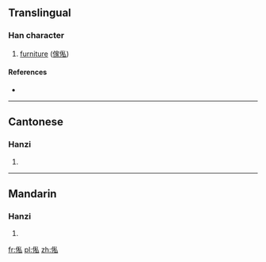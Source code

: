 ==Translingual==

===Han character===
{{Han char|rn=9|rad=人|as=07|sn=9|four=2223<sub>0</sub>|canj=人竹木戈 (OHDI)|ids=⿰[[亻]][[私]]}}

# {{context|Cantonese}} [[furniture]] ([[傢俬]])

====References====
* {{Han ref|kx=0106.041|hdz=10162.141|uh=4FEC|ud=20460|bh=CDEF|bd=52719}}

----

==Cantonese==

===Hanzi===
{{yue-hanzi|jyut=[[si1]]|y=si1}}

# {{defn|lang=yue|sort=人07}}

----

==Mandarin==

===Hanzi===
{{cmn-hanzi|pin=[[sī]]|wg=ssu<sup>1</sup>}}

# {{defn|lang=cmn|sort=人07}}

[[fr:俬]]
[[pl:俬]]
[[zh:俬]]